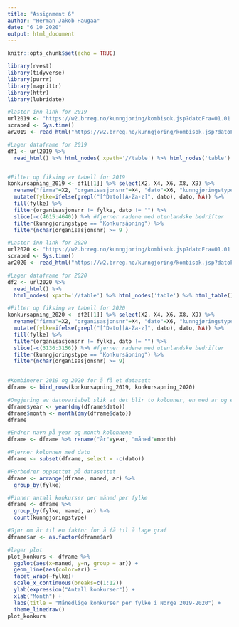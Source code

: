 ```yaml
---
title: "Assignment 6"
author: "Herman Jakob Haugaa"
date: "6 10 2020"
output: html_document
---
```


```r
knitr::opts_chunk$set(echo = TRUE)

library(rvest)
library(tidyverse)
library(purrr)
library(magrittr)
library(httr)
library(lubridate)
```

```R

#laster inn link for 2019  
url2019 <- "https://w2.brreg.no/kunngjoring/kombisok.jsp?datoFra=01.01.2019&datoTil=31.12.2019&id_region=0&id_niva1=51&id_niva2=56&id_bransje1=0"
scraped <- Sys.time()
ar2019 <- read_html("https://w2.brreg.no/kunngjoring/kombisok.jsp?datoFra=01.01.2019&datoTil=31.12.2019&id_region=0&id_niva1=51&id_niva2=56&id_bransje1=0")

#Lager dataframe for 2019
df1 <- url2019 %>%
  read_html() %>% html_nodes( xpath='//table') %>% html_nodes('table') %>% html_table()


#Filter og fiksing av tabell for 2019
konkursapning_2019 <- df1[[1]] %>% select(X2, X4, X6, X8, X9) %>%
  rename("firma"=X2, "organisasjonsnr"=X4, "dato"=X6, "kunngjøringstype"=X8, "fylke"=X9) %>%
  mutate(fylke=ifelse(grepl("[^Dato][A-Za-z]", dato), dato, NA)) %>%
  fill(fylke) %>%
  filter(organisasjonsnr != fylke, dato != "") %>%
  slice(-c(4615:4640)) %>% #fjerner radene med utenlandske bedrifter
  filter(kunngjoringstype == "Konkursåpning") %>%
  filter(nchar(organisasjonsnr) >= 9 ) 
```

```R
#Laster inn link for 2020
url2020 <- "https://w2.brreg.no/kunngjoring/kombisok.jsp?datoFra=01.01.2020&datoTil=31.12.2020&id_region=0&id_niva1=51&id_niva2=56&id_bransje1=0"
scraped <- Sys.time()
ar2020 <- read_html("https://w2.brreg.no/kunngjoring/kombisok.jsp?datoFra=01.01.2020&datoTil=31.12.2020&id_region=0&id_niva1=51&id_niva2=56&id_bransje1=0")

#Lager dataframe for 2020
df2 <- url2020 %>%
  read_html() %>%
  html_nodes( xpath='//table') %>% html_nodes('table') %>% html_table()

#Filter og fiksing av tabell for 2020
konkursapning_2020 <- df2[[1]] %>% select(X2, X4, X6, X8, X9) %>%
  rename("firma"=X2, "organisasjonsnr"=X4, "dato"=X6, "kunngjøringstype"=X8, "fylke"=X9) %>%
  mutate(fylke=ifelse(grepl("[^Dato][A-Za-z]", dato), dato, NA)) %>%
  fill(fylke) %>%
  filter(organisasjonsnr != fylke, dato != "") %>%
  slice(-c(3136:3156)) %>% #fjerner radene med utenlandske bedrifter
  filter(kunngjoringstype == "Konkursåpning") %>%
  filter(nchar(organisasjonsnr) >= 9) 
  
```

```R
#Kombinerer 2019 og 2020 for å få et datasett
dframe <- bind_rows(konkursapning_2019, konkursapning_2020)

#Omgjøring av datovariabel slik at det blir to kolonner, en med ar og en med maned
dframe$year <- year(dmy(dframe$dato))
dframe$month <- month(dmy(dframe$dato)) 
dframe

#Endrer navn på year og month kolonnene
dframe <- dframe %>% rename("år"=year, "måned"=month)

#Fjerner kolonnen med dato 
dframe <- subset(dframe, select = -c(dato))

#Forbedrer oppsettet på datasettet
dframe <- arrange(dframe, maned, ar) %>%
  group_by(fylke)

#Finner antall konkurser per måned per fylke
dframe <- dframe %>%
  group_by(fylke, maned, ar) %>%
  count(kunngjoringstype) 

#Gjør om år til en faktor for å få til å lage graf
dframe$ar <- as.factor(dframe$ar)
```

```R
#lager plot  
plot_konkurs <- dframe %>%
  ggplot(aes(x=maned, y=n, group = ar)) +  
  geom_line(aes(color=ar)) + 
  facet_wrap(~fylke)+
  scale_x_continuous(breaks=c(1:12))
  ylab(expression("Antall konkurser")) +
  xlab("Month") +
  labs(title = "Månedlige konkurser per fylke i Norge 2019-2020") +
  theme_linedraw()
plot_konkurs
```
